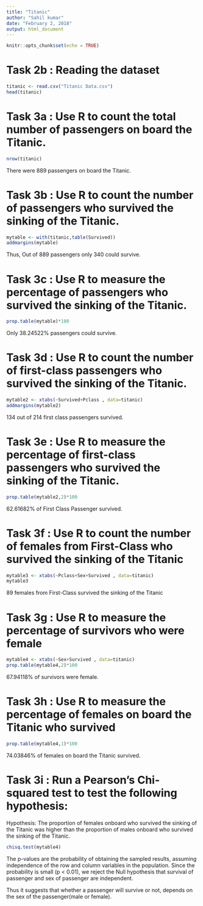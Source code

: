 ```yaml
---
title: "Titanic"
author: "Sahil kumar"
date: "February 2, 2018"
output: html_document
---
```


```r
knitr::opts_chunk$set(echo = TRUE)
```

# Task 2b : Reading the dataset

```r
titanic <- read.csv("Titanic Data.csv")
head(titanic)
```

# Task 3a : Use R to count the total number of passengers on board the Titanic.
```r
nrow(titanic)
```
There were 889 passengers on board the Titanic.

# Task 3b : Use R to count the number of passengers who survived the sinking of the Titanic.
```r
mytable <- with(titanic,table(Survived))
addmargins(mytable)
```
Thus, Out of 889 passengers only 340 could survive.

# Task 3c : Use R to measure the percentage of passengers who survived the sinking of the Titanic.
```r
prop.table(mytable)*100
```
Only 38.24522% passengers could survive.

# Task 3d : Use R to count the number of first-class passengers who survived the sinking of the Titanic.
```r
mytable2 <- xtabs(~Survived+Pclass , data=titanic)
addmargins(mytable2)
```
134 out of 214 first class passengers survived.

# Task 3e : Use R to measure the percentage of first-class passengers who survived the sinking of the Titanic.
```r
prop.table(mytable2,2)*100
```
62.61682% of First Class Passenger survived.

# Task 3f : Use R to count the number of females from First-Class who survived the sinking of the Titanic
```r
mytable3 <- xtabs(~Pclass+Sex+Survived , data=titanic)
mytable3
```
89 females from First-Class survived the sinking of the Titanic

# Task 3g : Use R to measure the percentage of survivors who were female
```r
mytable4 <- xtabs(~Sex+Survived , data=titanic)
prop.table(mytable4,2)*100
```
67.94118% of survivors were female.

# Task 3h : Use R to measure the percentage of females on board the Titanic who survived
```r
prop.table(mytable4,1)*100
```
74.03846% of females on board the Titanic survived.

# Task 3i : Run a Pearson's Chi-squared test to test the following hypothesis:

Hypothesis:  The proportion of females onboard who survived the sinking of the Titanic was higher than the proportion of males onboard who survived the sinking of the Titanic.
```r
chisq.test(mytable4)
```
The p-values are the probability of obtaining the sampled results, assuming independence of the row and column variables in the population. Since the probability is small (p < 0.01), we reject the Null hypothesis that survival of passenger and sex of passenger are independent.

Thus it suggests that whether a passenger will survive or not, depends on the sex of the passenger(male or female).
